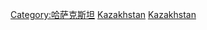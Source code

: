 {{Catnav|頁面分類|地理|国家|按國家分類|各國地理}}
{{Catnav|頁面分類|地理|国家|亚洲国家|哈萨克斯坦}}
{{Catnav|頁面分類|各種主題的頁面分類|按國家分類|各國地理}}
{{Commons category|Geography of Kazakhstan}}
{{Commons category|Maps of Kazakhstan|哈萨克斯坦地圖}}

[[Category:哈萨克斯坦|Category:哈萨克斯坦]]
[[Category:中亞地理|Kazakhstan]]
[[Category:亚洲各国地理|Kazakhstan]]